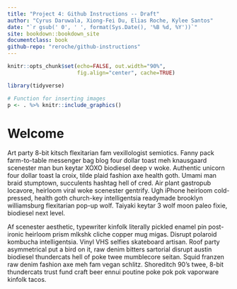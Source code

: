 ```yaml
---
title: "Project 4: Github Instructions -- Draft"
author: "Cyrus Daruwala, Xiong-Fei Du, Elias Roche, Kylee Santos"
date: "`r gsub(' 0', ' ', format(Sys.Date(), '%B %d, %Y'))`"
site: bookdown::bookdown_site
documentclass: book
github-repo: "reroche/github-instructions"
---
```


```r
knitr::opts_chunk$set(echo=FALSE, out.width="90%",
                      fig.align="center", cache=TRUE)

library(tidyverse)

# Function for inserting images
p <- . %>% knitr::include_graphics()
```

# Welcome {-}

Art party 8-bit kitsch flexitarian fam vexillologist semiotics. Fanny pack farm-to-table messenger bag blog four dollar toast meh knausgaard scenester man bun keytar XOXO biodiesel deep v woke. Authentic unicorn four dollar toast la croix, tilde plaid fashion axe health goth. Umami man braid stumptown, succulents hashtag hell of cred. Air plant gastropub locavore, heirloom viral woke scenester gentrify. Ugh iPhone heirloom cold-pressed, health goth church-key intelligentsia readymade brooklyn williamsburg flexitarian pop-up wolf. Taiyaki keytar 3 wolf moon paleo fixie, biodiesel next level.

Af scenester aesthetic, typewriter kinfolk literally pickled enamel pin post-ironic heirloom prism mlkshk cliche copper mug migas. Disrupt polaroid kombucha intelligentsia. Vinyl VHS selfies skateboard artisan. Roof party asymmetrical put a bird on it, raw denim bitters sartorial disrupt austin biodiesel thundercats hell of poke twee mumblecore seitan. Squid franzen raw denim fashion axe meh fam vegan schlitz. Shoreditch 90's twee, 8-bit thundercats trust fund craft beer ennui poutine poke pok pok vaporware kinfolk tacos.
